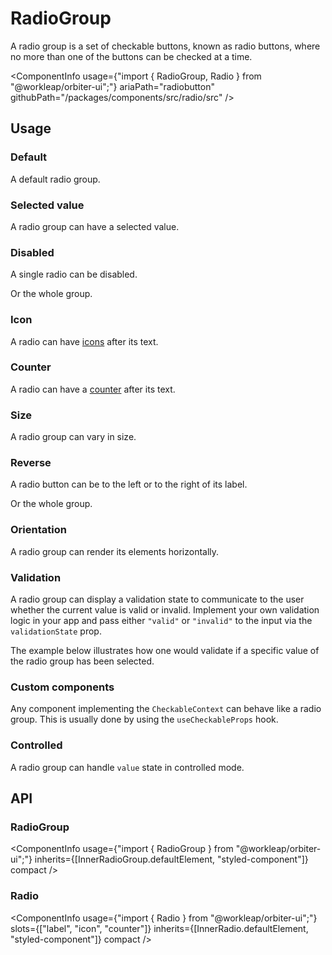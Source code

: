 

<Meta of={RadioGroupStories} />

# RadioGroup

<Tagline>A radio group is a set of checkable buttons, known as radio buttons, where no more than one of the buttons can be checked at a time.</Tagline>

<ComponentInfo
    usage={"import { RadioGroup, Radio } from \"@workleap/orbiter-ui\";"}
    ariaPath="radiobutton"
    githubPath="/packages/components/src/radio/src"
/>

## Usage

### Default

A default radio group.

<Canvas of={RadioGroupStories.Default} />

### Selected value

A radio group can have a selected value.

<Canvas of={RadioGroupStories.Selected} />

### Disabled

A single radio can be disabled.

<Canvas of={RadioGroupStories.DisabledRadio} />

Or the whole group.

<Canvas of={RadioGroupStories.DisabledGroup} />

### Icon

A radio can have [icons](?path=/docs/icon-gallery--page) after its text.

<Canvas of={RadioGroupStories.Icon} />

### Counter

A radio can have a [counter](?path=/docs/counter--default-story) after its text.

<Canvas of={RadioGroupStories.CounterStory} />

### Size

A radio group can vary in size.

<Canvas of={RadioGroupStories.Size} />

### Reverse

A radio button can be to the left or to the right of its label.

<Canvas of={RadioGroupStories.ReverseRadio} />

Or the whole group.

<Canvas of={RadioGroupStories.ReverseGroup} />

### Orientation

A radio group can render its elements horizontally.

<Canvas of={RadioGroupStories.Orientation} />

### Validation

A radio group can display a validation state to communicate to the user whether the current value is valid or invalid. Implement your own validation logic in your app and pass either `"valid"` or `"invalid"` to the input via the `validationState` prop.

The example below illustrates how one would validate if a specific value of the radio group has been selected.

<Canvas of={RadioGroupStories.ValueSelectedValidation} />

### Custom components

Any component implementing the `CheckableContext` can behave like a radio group. This is usually done by using the `useCheckableProps` hook.

<Canvas of={RadioGroupStories.CustomGroup} />

### Controlled

A radio group can handle `value` state in controlled mode.

<Canvas of={RadioGroupStories.ControlledRadioGroup} />

## API

### RadioGroup

<ComponentInfo
    usage={"import { RadioGroup } from \"@workleap/orbiter-ui\";"}
    inherits={[InnerRadioGroup.defaultElement, "styled-component"]}
    compact
/>

<ArgTypes of={InnerRadioGroup} sort="alpha" />

### Radio

<ComponentInfo
    usage={"import { Radio } from \"@workleap/orbiter-ui\";"}
    slots={["label", "icon", "counter"]}
    inherits={[InnerRadio.defaultElement, "styled-component"]}
    compact
/>

<ArgTypes of={InnerRadio} sort="alpha" />
